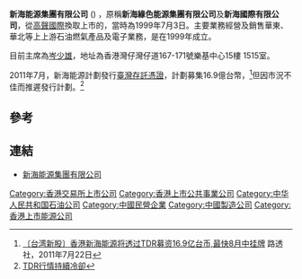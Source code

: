 '''新海能源集團有限公司''' ({{sehk|0342}}) ，原稱'''新海緣色能源集團有限公司'''及'''新海國際有限公司'''，從[[高聲國際|高聲國際]]換取上市的，當時為1999年7月3日。主要業務經營及銷售華東、華北等上上游石油燃氣產品及電子業務，是在1999年成立。

目前主席為[[岑少雄|岑少雄]]，地址為香港灣仔灣仔道167-171號樂基中心15樓 1515室。

2011年7月，新海能源計劃發行[[臺灣存託憑證|臺灣存託憑證]]，計劃募集16.9億台幣，<ref>[http://cn.reuters.com/article/chinaNews/idCNnCH006971320110722 〔台湾新股〕香港新海能源将透过TDR募资16.9亿台币,最快8月中挂牌] 路透社，2011年7月22日</ref>但因市況不佳而推遲發行計劃。<ref>[http://www.worldjournal.com/view/aFinancenews/16007857/article-%E6%96%B0%E6%B5%B7%E8%83%BD%E6%BA%90%E7%AD%89%E7%94%B3%E8%AB%8B%E5%BB%B6%E5%BE%8C%E4%B8%8A%E5%B8%82-TDR%E8%A1%8C%E6%83%85%E6%8C%81%E7%BA%8C%E5%86%B7%E5%8D%BB?instance=fn_bull TDR行情持續冷卻]{{dead link|date=2018年3月 |bot=InternetArchiveBot |fix-attempted=yes }}</ref>

==參考==
{{reflist}}

== 連結 ==
*[http://www.newoceanhk.com 新海能源集團有限公司] {{Wayback|url=http://www.newoceanhk.com/ |date=20210122070831 }}


[[Category:香港交易所上市公司|Category:香港交易所上市公司]]
[[Category:香港上市公共事業公司|Category:香港上市公共事業公司]]
[[Category:中华人民共和国石油公司|Category:中华人民共和国石油公司]]
[[Category:中國民營企業|Category:中國民營企業]]
[[Category:中國製造公司|Category:中國製造公司]]
[[Category:香港上市能源公司|Category:香港上市能源公司]]